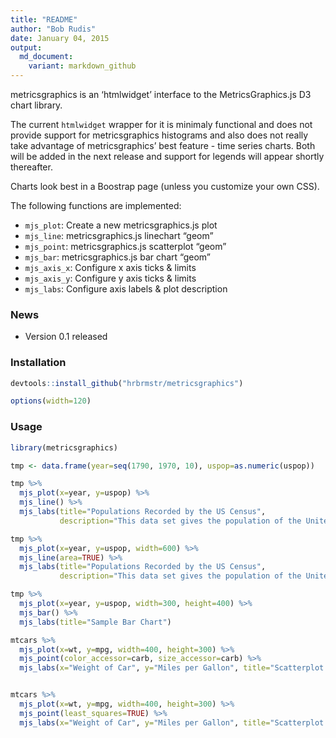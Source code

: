 ```yaml
---
title: "README"
author: "Bob Rudis"
date: January 04, 2015
output:
  md_document:
    variant: markdown_github
---
```


metricsgraphics is an 'htmlwidget' interface to the MetricsGraphics.js D3 chart library.

The current `htmlwidget` wrapper for it is minimaly functional and does not provide support
for metricsgraphics histograms and also does not really take advantage of metricsgraphics'
best feature - time series charts. Both will be added in the next release and support for 
legends will appear shortly thereafter.

Charts look best in a Boostrap page (unless you customize your own CSS).

The following functions are implemented:

- `mjs_plot`:  Create a new metricsgraphics.js plot
- `mjs_line`:  metricsgraphics.js linechart "geom"
- `mjs_point`:	metricsgraphics.js scatterplot "geom"
- `mjs_bar`:  metricsgraphics.js bar chart "geom"
- `mjs_axis_x`:  Configure x axis ticks & limits
- `mjs_axis_y`:	Configure y axis ticks & limits
- `mjs_labs`:	Configure axis labels & plot description

### News

- Version 0.1 released

### Installation

```r
devtools::install_github("hrbrmstr/metricsgraphics")
```

```r
options(width=120)
```

### Usage

```r
library(metricsgraphics)

tmp <- data.frame(year=seq(1790, 1970, 10), uspop=as.numeric(uspop))

tmp %>%
  mjs_plot(x=year, y=uspop) %>%
  mjs_line() %>%
  mjs_labs(title="Populations Recorded by the US Census", 
           description="This data set gives the population of the United States (in millions) as recorded by the decennial census for the period 1790–1970.")

tmp %>%
  mjs_plot(x=year, y=uspop, width=600) %>%
  mjs_line(area=TRUE) %>%
  mjs_labs(title="Populations Recorded by the US Census", 
           description="This data set gives the population of the United States (in millions) as recorded by the decennial census for the period 1790–1970.")

tmp %>% 
  mjs_plot(x=year, y=uspop, width=300, height=400) %>%
  mjs_bar() %>%
  mjs_labs(title="Sample Bar Chart")

mtcars %>% 
  mjs_plot(x=wt, y=mpg, width=400, height=300) %>%
  mjs_point(color_accessor=carb, size_accessor=carb) %>%
  mjs_labs(x="Weight of Car", y="Miles per Gallon", title="Scatterplot w/color & size")


mtcars %>% 
  mjs_plot(x=wt, y=mpg, width=400, height=300) %>%
  mjs_point(least_squares=TRUE) %>%
  mjs_labs(x="Weight of Car", y="Miles per Gallon", title="Scatterplot w/least squares")

```


